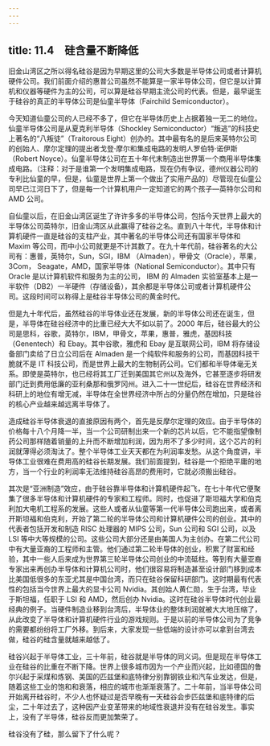 ```yaml
---
---
---
```

title: 11.4　硅含量不断降低
---



旧金山湾区之所以得名硅谷是因为早期这里的公司大多数是半导体公司或者计算机硬件公司。我们前面介绍的惠普公司虽然不能算是一家半导体公司，但它是以计算机和仪器等硬件为主的公司，可以算是硅谷早期主流公司的代表。但是，最早诞生于硅谷的真正的半导体公司是仙童半导体（Fairchild Semiconductor）。

今天知道仙童公司的人已经不多了，但它在半导体历史上占据着独一无二的地位。仙童半导体公司是从夏克利半导体（Shockley Semiconductor）“叛逃”的科技史上著名的“八叛徒”（Traitorous Eight）创办的。其中最有名的是后来英特尔公司的创始人、摩尔定理的提出者戈登·摩尔和集成电路的发明人罗伯特·诺伊斯（Robert Noyce）。仙童半导体公司在五十年代末制造出世界第一个商用半导体集成电路。（注释：对于是谁第一个发明集成电路，现在仍有争议，德州仪器公司的专利比仙童的早，但是，仙童是世界上第一个做出了实用产品的）尽管现在仙童公司早已江河日下了，但是每一个计算机用户一定知道它的两个孩子—英特尔公司和 AMD 公司。

自仙童以后，在旧金山湾区诞生了许许多多的半导体公司，包括今天世界上最大的半导体公司英特尔，旧金山湾区从此赢得了硅谷之名。直到八十年代，半导体和计算机硬件一直是硅谷的支柱产业，其中著名的半导体公司还有国家半导体和 Maxim 等公司，而中小公司就更是不计其数了。在九十年代前，硅谷著名的大公司有：惠普，英特尔，Sun，SGI，IBM （Almaden），甲骨文（Oracle），苹果，3Com， Seagate，AMD，国家半导体（National Semiconductor）。其中只有 Oracle 是以计算机软件和服务为主的公司， IBM 的 Almaden 实验室基本上是一半软件（DB2）一半硬件（存储设备），其余都是半导体公司或者计算机硬件公司。这段时间可以称得上是硅谷半导体公司的黄金时代。

但是九十年代后，虽然硅谷的半导体业还在发展，新的半导体公司还在诞生，但是，半导体在硅谷经济中的比重已经大大不如以前了。2000 年后，硅谷最大的公司是思科，谷歌，英特尔，IBM，甲骨文，苹果，惠普，雅虎，基因科技（Genentech）和 Ebay。其中谷歌，雅虎和 Ebay 是互联网公司，IBM 将存储设备部门卖给了日立公司后在 Almaden 是一个纯软件和服务的公司，而基因科技干脆就不是 IT 科技公司，而是世界上最大的生物制药公司。它们都和半导体毫无关系。即使是英特尔，也已经将其工厂迁到美国其它州以及海外，它甚至逐步将研发部门迁到费用低廉的亚利桑那和俄罗冈州。进入二十一世纪后，硅谷在世界经济和科研上的地位有增无减，半导体在全世界经济中所占的分量仍然在增加，只是硅谷的核心产业越来越远离半导体了。

造成硅谷半导体衰退的直接原因有两个，首先是反摩尔定理的效应。由于半导体的价格每十八个月降一半，当一个公司研制出来一个新的芯片以后，它不能指望像制药公司那样随着销量的上升而不断增加利润，因为用不了多少时间，这个芯片的利润就薄得必须淘汰了。整个半导体工业天天都在为利润率发愁。从这个角度讲，半导体工业很难在费用高的硅谷长期发展。我们前面提到，硅谷是一个拒绝平庸的地方，当一个行业的利润率无法维持硅谷高昂的费用时，它就必须搬出硅谷。

其次是“亚洲制造”效应，由于硅谷靠半导体和计算机硬件起飞，在七十年代它便聚集了很多半导体和计算机硬件的专家和工程师。同时，也促进了斯坦福大学和伯克利加大电机工程系的发展。这些人或者从仙童等第一代半导体公司跑出来，或者离开斯坦福和伯克利，开始了第二轮的半导体公司和计算机硬件公司的创业。其中的代表者包括开发和制造 RISC 处理器的 MIPS 公司，Sun 公司和 SGI 公司，以及 LSI 等中大等规模的公司。这些公司大部分还是由美国人为主创办。在第二代公司中有大量亚裔的工程师和主管。他们通过第二轮半导体的创业，积累了财富和经验，其中一些人后来成为世界第三轮半导体公司创业的中流砥柱。等到有大量亚裔专家出来再创办半导体和计算机公司时，他们很容易将制造甚至设计部门移到成本比美国低很多的东亚尤其是中国台湾，而只在硅谷保留科研部门。这时期最有代表性的包括当今世界上最大的显卡公司 Nvidia。其创始人黄仁勋，生于台湾，毕业于斯坦福，任职于 LSI 和 AMD，然后创办 Nvidia。这时在硅谷半导体时代创业最经典的例子。当硬件制造业移到台湾后，半导体业的整体利润就被大大地压缩了，从此改变了半导体和计算机硬件行业的游戏规则。于是以前的半导体公司为了竞争的需要都纷纷将工厂外移。到后来，大家发现一些低端的设计亦可以拿到台湾去做，硅谷的硅含量就越来越低了。

硅谷兴起于半导体工业，三十年前，硅谷就是半导体的同义词。但是现在半导体工业在硅谷的比重在不断下降。世界上很多城市因为一个产业而兴起，比如德国的鲁尔兴起于采煤和炼钢、美国的匹兹堡和底特律分别靠钢铁业和汽车业发达，但是，随着这些工业的饱和和衰落，相应的城市也渐渐衰落了。二十年前，当半导体公司开始离开硅谷时，不少人也怀疑过是否早晚有一天硅谷会步匹兹堡和底特律的后尘，二十年过去了，这种因产业变革带来的地域性衰退并没有在硅谷发生。事实上，没有了半导体，硅谷反而更加繁荣了。

硅谷没有了硅，那么留下了什么呢？